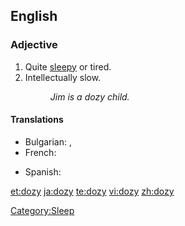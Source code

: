 ==English==

===Adjective===
{{en-adj|dozier|doziest}}

# Quite [[sleepy]] or tired.
# Intellectually slow.
#: ''Jim is a dozy child.''

====Translations====
{{trans-top|sleepy}}
* Bulgarian: {{t|bg|сънен|sc=Cyrl}}, {{t|bg|сънлив|sc=Cyrl}}
* French: {{t+|fr|somnolent|m}}
{{trans-mid}}
* Spanish: {{t-|es|adormecido}}
{{trans-bottom}}

[[Category:Sleep]]

[[et:dozy]]
[[ja:dozy]]
[[te:dozy]]
[[vi:dozy]]
[[zh:dozy]]
